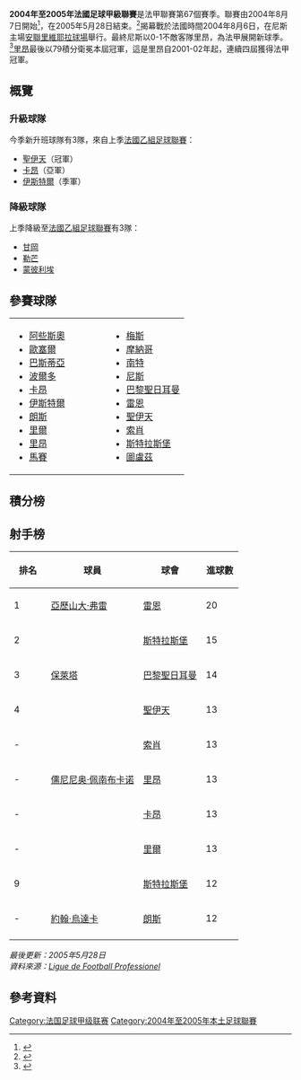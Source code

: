 {{noteTA
|G1=足球
|G2=法甲
|G3=uefa
|G4=People
}}
{{Infobox football league season
| competition                = [[法國甲組足球聯賽|法國足球甲級聯賽]]
| season                     = 2004–05
| winners                    = [[奧林匹克里昂|里昂]]<br/>(第4次奪冠)
| relegated                  = [[卡昂足球俱樂部|卡昂]]<br/>[[巴斯蒂亞體育俱樂部|巴斯蒂亞]]<br/>[[伊斯特爾足球俱樂部|伊斯特爾]]
| continentalcup1            = [[2005–06年欧洲冠军联赛|歐冠]]
| continentalcup1 qualifiers = [[奧林匹克里昂|里昂]]<br/>[[里尔足球俱乐部|里爾]]<br/>[[摩纳哥足球俱乐部|摩納哥]]
| continentalcup2            = [[2005–06年欧洲联盟杯|歐聯]]
| continentalcup2 qualifiers = [[雷恩足球俱樂部|雷恩]]<br/>[[欧塞尔足球俱乐部|歐塞爾]]<br/>[[斯特拉斯堡足球俱樂部|斯特拉斯堡]]
| league topscorer           = [[亞歷山大·弗雷|亞歷山大·弗雷]]<br/><small>(20球)</small>
| highest scoring            = 
| matches                    = 380
| total goals                = 826
| prevseason                 = [[2003年至2004年法國足球甲級聯賽|2003–04]]
| nextseason                 = [[2005年至2006年法國足球甲級聯賽|2005–06]]
}}

'''2004年至2005年法國足球甲級聯賽'''是法甲聯賽第67個賽季。聯賽由2004年8月7日開始<ref>{{cite news |title=Fixtures / Results |url=http://www.ligue1.com/ligue1/calendrier_resultat#sai=73&jour=1 |work=Ligue1.com |date= |accessdate=2004-08-07 |language=en |archive-url=https://web.archive.org/web/20180131064100/http://www.ligue1.com/ligue1/calendrier_resultat#sai=73&jour=1 |archive-date=2018-01-31 |dead-url=yes }}</ref>，在2005年5月28日結束。<ref>{{cite news |title=Fixtures / Results |url=http://www.ligue1.com/ligue1/calendrier_resultat#sai=73&jour=38 |work=Ligue1.com |date= |accessdate=2005-05-28 |language=en |archive-url=https://web.archive.org/web/20180131064100/http://www.ligue1.com/ligue1/calendrier_resultat#sai=73&jour=38 |archive-date=2018-01-31 |dead-url=yes }}</ref>揭幕戰於法國時間2004年8月6日，在尼斯主場[[安聯里維耶拉球場|安聯里維耶拉球場]]舉行。最終尼斯以0-1不敵客隊里昂，為法甲展開新球季。<ref>{{cite news |title=Match Stats OGC Nice - Olympique Lyonnais |url=http://www.ligue1.com/ligue1/feuille_match/49198 |work=Ligue1.com |date= |accessdate=2004-08-06 |language=en |archive-url=https://web.archive.org/web/20160629173615/http://www.ligue1.com/ligue1/feuille_match/49198 |archive-date=2016-06-29 |dead-url=yes }}</ref>[[奧林匹克里昂|里昂]]最後以79積分衛冕本屆冠軍，這是里昂自2001-02年起，連續四屆獲得法甲冠軍。

== 概覽 ==
=== 升級球隊 ===
今季新升班球隊有3隊，來自上季[[法國乙組足球聯賽|法國乙組足球聯賽]]：
* [[聖伊天體育會|聖伊天]]（冠軍）
* [[卡昂足球俱樂部|卡昂]]（亞軍）
* [[伊斯特爾足球俱樂部|伊斯特爾]]（季軍）

{{Location map+ |France |width=350 |float=right |caption='''2004/05年球季法甲'''參賽球隊地理位置 |places=
{{Location map~ |France |lat=41.92667  |long=8.73694   |label=<small>[[阿些斯奧足球會|阿些斯奧]]</small>|position=left}}
{{Location map~ |France |lat=47.786753 |long=3.588664  |label=<small>[[欧塞尔足球俱乐部|歐塞爾]]</small>|position=left}}
{{Location map~ |France |lat=42.39504  |long=9.263343  |label=<small>[[巴斯蒂亞體育俱樂部|巴斯蒂亞]]</small>|position=left }}
{{Location map~ |France |lat=44.829242 |long=-0.598253 |label=<small>[[波爾多足球俱樂部|波爾多]]</small>|position=left}}
{{Location map~ |France |lat=49.179461 |long=-0.396767 |label=<small>[[卡昂足球俱樂部|卡昂]]</small>|position=left}}
{{Location map~ |France |lat=43.5151   |long=4.9895    |label=<small>[[伊斯特爾足球俱樂部|伊斯特爾]]</small>|position=left}}
{{Location map~ |France |lat=50.43285  |long=2.814853  |label=<small>[[朗斯競賽會|朗斯]]      </small> |position=bottom}}
{{Location map~ |France |lat=50.621137 |long=3.157519  |label=<small>[[里尔足球俱乐部|里爾]]</small>|position=left}}
{{Location map~ |France |lat=45.723778 |long=4.93225   |label=<small>[[奧林匹克里昂|里昂]]</small>}}
{{Location map~ |France |lat=43.269806 |long=5.395922  |label=<small>[[馬賽足球會|馬賽]]</small>|position=bottom}}
{{Location map~ |France |lat=49.120278 |long=6.177778  |label=<small>[[梅斯足球俱乐部|梅斯]]</small>|position=top}}
{{Location map~ |France |lat=43.727606 |long=7.415614  |label=<small>[[摩纳哥足球俱乐部|摩納哥]]</small> }}
{{Location map~ |France |lat=47.255631 |long=-1.525375 |label=<small>[[南特足球會|南特]]</small> }}
{{Location map~ |France |lat=43.723328 |long=7.458756  |label=<small>[[尼斯足球俱樂部|尼斯]]</small>|position=bottom}}
{{Location map~ |France |lat=48.841422 |long=2.393053  |label=<small>[[巴黎聖日耳曼|巴黎聖日耳曼]]</small>}}
{{Location map~ |France |lat=48.107458 |long=-1.712839 |label=<small>[[雷恩足球俱樂部|雷恩]]</small>}}
{{Location map~ |France |lat=45.460767 |long=4.490117  |label=<small>[[聖伊天體育會|聖伊天]]</small>|position=left}}
{{Location map~ |France |lat=47.412417 |long=6.9112    |label=<small>[[索肖足球俱乐部|索肖]]</small>|position=top}}
{{Location map~ |France |lat=48.5844   |long=7.7486    |label=<small>[[斯特拉斯堡足球俱樂部|斯特拉斯堡]]</small>|position=top}}
{{Location map~ |France |lat=43.583314 |long=1.434047  |label=<small>[[圖盧茲足球俱樂部|圖盧茲]]</small>|position=left}}
}}

=== 降級球隊 ===
上季降級至[[法國乙組足球聯賽|法國乙組足球聯賽]]有3隊：
* [[甘岡前進會|甘岡]]
* [[勒芒足球會|勒芒]]
* [[蒙彼利埃體育會|蒙彼利埃]]

==參賽球隊==

{|border="0" cellpadding="2"
|- valign="top"
|
* [[阿些斯奧足球會|阿些斯奧]]
* [[欧塞尔足球俱乐部|歐塞爾]]
* [[巴斯蒂亞體育俱樂部|巴斯蒂亞]]
* [[波爾多足球俱樂部|波爾多]]
* [[卡昂足球俱樂部|卡昂]]
* [[伊斯特爾足球俱樂部|伊斯特爾]]
* [[朗斯競賽會|朗斯]]
* [[里尔足球俱乐部|里爾]]
* [[奧林匹克里昂|里昂]]
* [[馬賽足球會|馬賽]]
|width="50"| 
|valign="top"|
* [[梅斯足球俱乐部|梅斯]]
* [[摩纳哥足球俱乐部|摩納哥]]
* [[南特足球會|南特]]
* [[尼斯足球俱樂部|尼斯]]
* [[巴黎聖日耳曼|巴黎聖日耳曼]]
* [[雷恩足球俱樂部|雷恩]]
* [[聖伊天體育會|聖伊天]]
* [[索肖足球俱乐部|索肖]]
* [[斯特拉斯堡足球俱樂部|斯特拉斯堡]]
* [[圖盧茲足球俱樂部|圖盧茲]]
|}

== 積分榜 ==  
<!-- When EDITING the league table following match days, 
please also edit the RESULTS table BELOW.-->
{{Fb cl header }}
{{Fb cl team |p=1 |t=Lyon         |w=22|d=13|l=3 |gf=56|ga=22|bc=#ACE1AF|champion=y}}
{{Fb cl3 qr |rows=2 |competition=[[2005–06年欧洲冠军联赛#分組賽|2005–06年欧洲冠军联赛分組賽]]}}
{{Fb cl team |p=2 |t=Lille        |w=18|d=13|l=7 |gf=52|ga=29|bc=#ACE1AF}}
{{Fb cl team |p=3 |t=Monaco       |w=15|d=18|l=5 |gf=52|ga=35|bc=#D0F0C0}}
{{Fb cl3 qr |rows=1 |competition=[[2005–06年欧洲冠军联赛#外圍賽第三輪|2005–06年欧洲冠军联赛外圍賽第三圈]]}}
{{Fb cl team |p=4 |t=Rennes       |w=15|d=10|l=13|gf=49|ga=42|bc=#97DEFF}}
{{Fb cl3 qr |rows=1 |competition=[[2005–06年欧洲联盟杯#第一圈|2005–06年歐洲聯賽第一圈]]}}
{{Fb cl team |p=5 |t=Marseille    |w=15|d=10|l=13|gf=47|ga=42|bc=#7B68EE}}
{{Fb cl3 qr |rows=1 |competition=[[2005年国际托托杯#第三輪|2005年国际圖圖杯第三輪]]}}
{{Fb cl team |p=6 |t=St. Étienne  |w=12|d=17|l=9 |gf=47|ga=34|bc=#B399FF}}
{{Fb cl3 qr |rows=2 |competition=[[2005年国际托托杯#第二輪|2005年国际圖圖杯第二輪]]}}
{{Fb cl team |p=7 |t=Lens         |w=13|d=13|l=12|gf=45|ga=39|bc=#B399FF}}
{{Fb cl team |p=8 |t=Auxerre      |w=14|d=10|l=14|gf=48|ga=47|bc=#97DEFF}}
{{Fb cl3 qr |rows=1 |competition=[[2005–06年欧洲联盟杯#第一圈|2005–06年歐洲聯賽第一圈]] <sup>1</sup>}}
{{Fb cl team |p=9 |t=Paris SG     |w=12|d=15|l=11|gf=40|ga=41}}
{{Fb cl team |p=10|t=Sochaux      |w=13|d=11|l=14|gf=42|ga=41}}
{{Fb cl team |p=11|t=Strasbourg   |w=12|d=12|l=14|gf=42|ga=43|bc=#97DEFF}}
{{Fb cl3 qr |rows=1 |competition=[[2005–06年欧洲联盟杯#第一圈|2005–06年歐洲聯賽第一圈]] <sup>2</sup>}}
{{Fb cl team |p=12|t=Nice         |w=10|d=16|l=12|gf=38|ga=45}}
{{Fb cl team |p=13|t=Toulouse     |w=12|d=10|l=16|gf=36|ga=43}}
{{Fb cl team |p=14|t=Ajaccio      |w=10|d=15|l=13|gf=36|ga=40}}
{{Fb cl team |p=15|t=Bordeaux     |w=8 |d=20|l=10|gf=37|ga=41}}
{{Fb cl team |p=16|t=Metz         |w=10|d=14|l=14|gf=33|ga=45}}
{{Fb cl team |p=17|t=Nantes       |w=10|d=13|l=15|gf=33|ga=38}}
{{Fb cl team |p=18|t=Caen         |w=10|d=12|l=16|gf=36|ga=60|bc=#FFCCCC|relegated=y}}
{{Fb cl3 qr |rows=3 |relegation=y|competition=2005–06年[[法國足球乙級聯賽|法國足球乙級聯賽]]}}
{{Fb cl team |p=19|t=Bastia       |w=11|d=8 |l=19|gf=32|ga=48|bc=#FFCCCC|relegated=y}}
{{Fb cl team |p=20|t=Istres       |w=6 |d=14|l=18|gf=25|ga=51|bc=#FFCCCC|relegated=y}}
{{Fb cl footer |u=2005年5月28日 |nt=<sup>1</sup>當屆[[法國盃|法國盃]]冠軍[[欧塞尔足球俱乐部|歐塞爾]]可以參賽[[2005–06年欧洲联盟杯|2005–06年歐洲聯賽]]第一圈。<br /><!--
--><sup>2</sup>當屆[[法國聯賽盃|法國聯賽盃]]冠軍[[斯特拉斯堡足球俱樂部|斯特拉斯堡]]可以參賽[[2005–06年欧洲联盟杯|2005–06年歐洲聯賽]]第一圈。|s=[http://www.ligue1.com/ligue1/classement?cat=Gen#sai=73&journee1=1&journee2=38&cat=Gen Ligue de Football Professionel]}}

== 射手榜 ==
{| style="border-style:solid;border-width:1px;border-color:#808080;background-color:#808080" cellspacing="1" cellpadding="2"
|- style="background:#efefef" align="center"
! width="50px" |排名
! 球員
! 球會
! width="50px" | 進球數
|- align="center" valign="top" bgcolor="#FFFFFF"
| 1
| align="left"| {{flagicon|SUI}} [[亞歷山大·弗雷|亞歷山大·弗雷]]
| align="left"| [[雷恩足球俱樂部|雷恩]]
| 20 
|- align="center" valign="top" bgcolor="#FFFFFF"
| 2
| align="left"| {{flagicon|FRA}} {{le|迈克尔·帕吉斯|Mickaël Pagis}}
| align="left"| [[斯特拉斯堡足球俱樂部|斯特拉斯堡]]
| 15 
|- align="center" valign="top" bgcolor="#FFFFFF"
| 3
| align="left"| {{flagicon|POR}} [[保萊塔|保萊塔]]
| align="left"| [[巴黎聖日耳曼|巴黎聖日耳曼]]
| 14 
|- align="center" valign="top" bgcolor="#FFFFFF"
| 4
| align="left"| {{flagicon|GUI}} {{le|帕斯卡尔·费因杜诺|Pascal Feindouno}}
| align="left"| [[聖伊天體育會|聖伊天]]
| 13 
|- align="center" valign="top" bgcolor="#FFFFFF"
| -
| align="left"| {{flagicon|BRA}} {{le|伊兰·阿罗约|Ilan Araujo Dall'Igna|伊兰}}
| align="left"| [[索肖足球俱乐部|索肖]]
| 13 
|- align="center" valign="top" bgcolor="#FFFFFF"
| -
| align="left"| {{flagicon|BRA}} [[儒尼尼奥·佩南布卡诺|儒尼尼奥·佩南布卡诺]]
| align="left"| [[奧林匹克里昂|里昂]]
| 13 
|- align="center" valign="top" bgcolor="#FFFFFF"
| -
| align="left"| {{flagicon|FRA}} {{le|塞巴斯蒂安·马祖尔|Sébastien Mazure}}
| align="left"| [[卡昂足球俱樂部|卡昂]]
| 13 
|- align="center" valign="top" bgcolor="#FFFFFF"
| -
| align="left"| {{flagicon|FRA}} {{le|馬特·莫斯魯|Matt Moussilou}}
| align="left"| [[里尔足球俱乐部|里爾]]
| 13 
|- align="center" valign="top" bgcolor="#FFFFFF"
| 9
| align="left"| {{flagicon|SEN}} {{le|马马杜·尼昂|Mamadou Niang}}
| align="left"| [[斯特拉斯堡足球俱樂部|斯特拉斯堡]]
| 12 
|- align="center" valign="top" bgcolor="#FFFFFF"
| - 
| align="left"| {{flagicon|NGA}} [[約翰·烏達卡|約翰·烏達卡]]
| align="left"| [[朗斯競賽會|朗斯]] 
| 12 
|- align="center" valign="top" bgcolor="#FFFFFF"
|}
''最後更新：2005年5月28日''<br>
''資料來源：[https://web.archive.org/web/20150710062621/http://www.ligue1.com/ligue1/classementButeurs#sai=73&journee1=1&journee2=38&cat=G&poste=Tous Ligue de Football Professionel]''

== 參考資料 ==
{{Reflist}}

{{Ligue 1 seasons}}

[[Category:法国足球甲级联赛|Category:法国足球甲级联赛]]
[[Category:2004年至2005年本土足球聯賽|Category:2004年至2005年本土足球聯賽]]